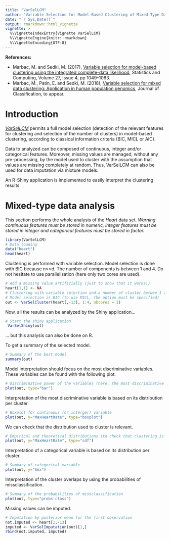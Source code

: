 ```yaml
---
title: "VarSelLCM"
author: "Variable Selection for Model-Based Clustering of Mixed-Type Data Set with  Missing Values"
date: "`r Sys.Date()`"
output: rmarkdown::html_vignette
vignette: >
  %\VignetteIndexEntry{Vignette VarSelLCM}
  %\VignetteEngine{knitr::rmarkdown}
  %\VignetteEncoding{UTF-8}
---
```




**References:** 

* Marbac, M. and Sedki, M. (2017), [Variable selection for model-based clustering using the integrated complete-data likelihood](https://link.springer.com/article/10.1007/s11222-016-9670-1), Statistics and Computing, Volume 27, Issue 4, pp 1049–1063.
* Marbac, M., Patin, E. and Sedki, M. (2018), [Variable selection for mixed data clustering: Application in human population genomics](https://arxiv.org/abs/1703.02293), Journal of Classification, to appear.

# Introduction
*[VarSelLCM](http://cran.r-project.org/web/packages/VarSelLCM/)* permits a full model selection (detection of the relevant features for clustering and selection of the number of clusters) in model-based clustering, according to classical information criteria (BIC, MICL or AIC).

Data to analyzed can be composed of continuous, integer and/or categorical features. Moreover, missing
values are managed, without any pre-processing, by the model used to cluster with the assumption that
values are missing completely at random. 
Thus, VarSelLCM can also be used for data imputation via mixture models. 

An R-Shiny application is implemented to easily interpret the clustering results



# Mixed-type data analysis

This section performs the whole analysis of the *Heart* data set. *Warning continuous features must be stored in numeric, integer features must be stored in integer and categorical features must be stored in factor.*
```r
library(VarSelLCM)
# Data loading
data("heart")
head(heart)
```

Clustering is performed with variable selection. 
Model selection is done with BIC because n>>d.
The number of components is between 1 and 4.
Do not hesitate to use parallelisation (here only two cores are used).

```r
# Add a missing value artificially (just to show that it works!)
heart[1,1] <- NA
# Clustering with variable selection and a number of cluster betwee 1 and 4
# Model selection is BIC (to use MICL, the option must be specified)
out <- VarSelCluster(heart[,-13], 1:4, nbcores = 2)
```

Now, all the results can be analyzed by the Shiny application...
```r
# Start the shiny application
 VarSelShiny(out)
```

... but this analysis can also be done on R.

To get a summary of the selected model.
```r
# Summary of the best model
summary(out)
```

Model interpretation should focus on the most discriminative variables. 
These variables can be found with the following plot.
```r
# Discriminative power of the variables (here, the most discriminative variable is MaxHeartRate)
plot(out, type="bar")
```

Interpretation of the most discriminative variable is based on its distribution per cluster.
```r
# Boxplot for continuous (or interger) variable
plot(out, y="MaxHeartRate", type="boxplot")
```

We can check that the distribution used to cluster is relevant.
```r
# Empirical and theoretical distributions (to check that clustering is pertinent)
plot(out, y="MaxHeartRate", type="cdf")
```

Interpretation of a categorical variable is based on its distribution per cluster.
```r
# Summary of categorical variable
plot(out, y="Sex")
```

Interpretation of the cluster overlaps by using the probabilities of missclassification.
```r
# Summary of the probabilities of missclassification
plot(out, type="probs-class")
```

Missing values can be imputed.
```r
# Imputation by posterior mean for the first observation
not.imputed <- heart[1,-13]
imputed <- VarSelImputation(out)[1,]
rbind(not.imputed, imputed)
```
